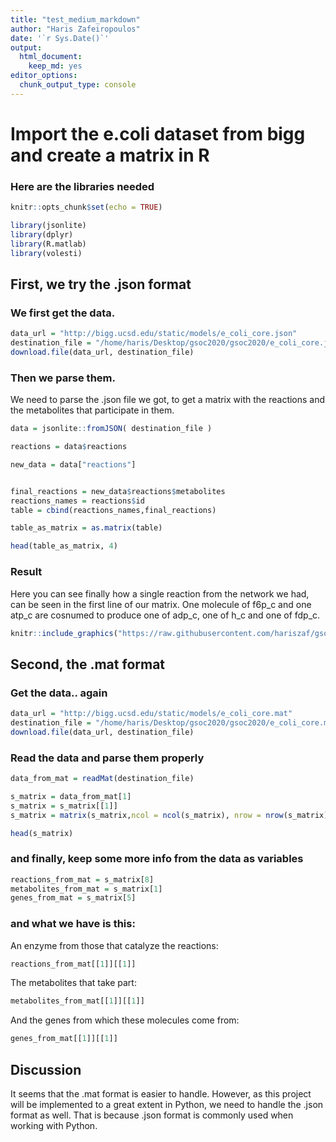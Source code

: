 ```yaml
---
title: "test_medium_markdown"
author: "Haris Zafeiropoulos"
date: '`r Sys.Date()`'
output:
  html_document: 
    keep_md: yes
editor_options:
  chunk_output_type: console
---
```


# Import the e.coli dataset from bigg and create a matrix in R

### Here are the libraries needed

```r
knitr::opts_chunk$set(echo = TRUE)
```

```r
library(jsonlite)
library(dplyr)
library(R.matlab)
library(volesti)
```

## First, we try the .json format

### We first get the data.

```r
data_url = "http://bigg.ucsd.edu/static/models/e_coli_core.json"
destination_file = "/home/haris/Desktop/gsoc2020/gsoc2020/e_coli_core.json"
download.file(data_url, destination_file)
```

### Then we parse them.
We need to parse the .json file we got, to get a matrix with the reactions and the metabolites that participate in them.

```r
data = jsonlite::fromJSON( destination_file )

reactions = data$reactions

new_data = data["reactions"]


final_reactions = new_data$reactions$metabolites
reactions_names = reactions$id
table = cbind(reactions_names,final_reactions)

table_as_matrix = as.matrix(table)

head(table_as_matrix, 4)
```

### Result 
Here you can see finally how a single reaction from the network we had, can be seen in the first line of our matrix. One molecule of f6p_c and one atp_c are cosnumed to produce one of adp_c, one of h_c and one of fdp_c.

```r
knitr::include_graphics("https://raw.githubusercontent.com/hariszaf/gsoc2020/master/test_medium_files/figure-html/gsoc2020_reactions.png")
```


## Second, the .mat format
### Get the data.. again
```r
data_url = "http://bigg.ucsd.edu/static/models/e_coli_core.mat"
destination_file = "/home/haris/Desktop/gsoc2020/gsoc2020/e_coli_core.mat"
download.file(data_url, destination_file)
```

### Read the data and parse them properly
```r
data_from_mat = readMat(destination_file)

s_matrix = data_from_mat[1]
s_matrix = s_matrix[[1]]
s_matrix = matrix(s_matrix,ncol = ncol(s_matrix), nrow = nrow(s_matrix))

head(s_matrix)
```


### and finally, keep some more info from the data as variables

```r
reactions_from_mat = s_matrix[8]
metabolites_from_mat = s_matrix[1]
genes_from_mat = s_matrix[5]

```

### and what we have is this:

An enzyme from those that catalyze the reactions:
```r
reactions_from_mat[[1]][[1]]
```
The metabolites that take part: 
```r
metabolites_from_mat[[1]][[1]]
```
And the genes from which these molecules come from:
```r
genes_from_mat[[1]][[1]]
```


## Discussion
It seems that the .mat format is easier to handle. However, as this project will be implemented to a great extent in Python, we need to handle the .json format as well. That is because .json format is commonly used when working with Python.

